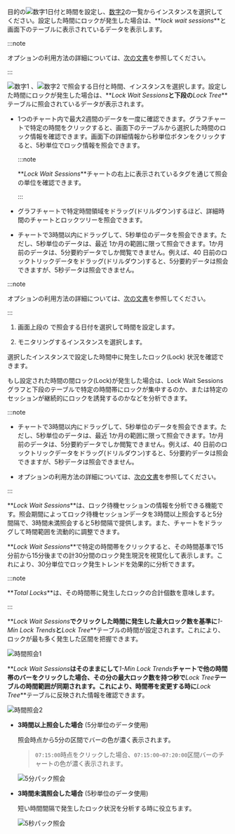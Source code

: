 <Title hashid="basicusage" level={props.level}>基本的な使い方</Title>

<Xclude product="mssql"><ProdImg img='db-locktress-basic.png' desc='Lock tree' /></Xclude>

<InDoc product="mssql"><ImgLang img="db-locktress-basic-mssql-v2.png" desc="Lock tree" /></InDoc>

<Xclude product='postgresql,mysql,altibase,mssql,mssql-v1,cubrid,tibero,db2'>

目的の![数字1](/img/number-01.png)日付と時間を設定し、[数字2](/img/number-02.png)の一覧からインスタンスを選択してください。設定した時間にロックが発生した場合は、**_lock wait sessions_**と画面下のテーブルに表示されているデータを表示します。

:::note

<Cmdname sid="time" className="uitext" />オプションの利用方法の詳細については、[次の文書](usage-ui#timeselector)を参照してください。

:::

</Xclude>

<InDoc product='postgresql,mysql,altibase,cubrid'>

![数字1](/img/number-01.png) <Cmdname sid="time" className="uitext" />、![数字2](/img/number-02.png) <Cmdname sid="instance" className="uitext" />で照会する日付と時間、インスタンスを選択します。設定した時間にロックが発生した場合は、**_Lock Wait Sessions_**と下段の**_Lock Tree_**テーブルに照会されているデータが表示されます。

- 1つのチャート内で最大2週間のデータを一度に確認できます。グラフチャートで特定の時間をクリックすると、画面下のテーブルから選択した時間のロック情報を確認できます。画面下の詳細情報から秒単位ボタンをクリックすると、5秒単位でロック情報を照会できます。

  :::note

  **_Lock Wait Sessions_**チャートの右上に表示されているタグを通じて照会の単位を確認できます。

  :::

- グラフチャートで特定時間領域をドラッグ(ドリルダウン)するほど、詳細時間のチャートとロックツリーを照会できます。

- チャートで3時間以内にドラッグして、5秒単位のデータを照会できます。ただし、5秒単位のデータは、最近 1か月の範囲に限って照会できます。1か月前のデータは、5分要約データでしか閲覧できません。例えば、40 日前のロックトリックデータをドラッグ(ドリルダウン)すると、5分要約データは照会できますが、5秒データは照会できません。

:::note

<Cmdname sid="time" className="uitext" />オプションの利用方法の詳細については、[次の文書](usage-ui#timeselector)を参照してください。

:::

</InDoc>

<InDoc product="mssql,mssql-v1,tibero,db2">

1. 画面上段の <Cmdname sid="time" className="uitext" />で照会する日付を選択して時間を設定します。

2. モニタリングするインスタンスを選択します。 

選択したインスタンスで設定した時間中に発生したロック(Lock) 状況を確認できます。

もし設定された時間の間ロック(Lock)が発生した場合は、<UI>Lock Wait Sessions</UI>グラフと下段のテーブルで特定の時間帯にロックが集中するのか、または特定のセッションが継続的にロックを誘発するのかなどを分析できます。

:::note

- チャートで3時間以内にドラッグして、5秒単位のデータを照会できます。ただし、5秒単位のデータは、最近 1か月の範囲に限って照会できます。1か月前のデータは、5分要約データでしか閲覧できません。例えば、40 日前のロックトリックデータをドラッグ(ドリルダウン)すると、5分要約データは照会できますが、5秒データは照会できません。

- <Cmdname sid="time" className="uitext" />オプションの利用方法の詳細については、[次の文書](usage-ui#timeselector)を参照してください。

:::

</InDoc>

<Title hashid="lockwaitsessions" level={props.level+1}><UI>Lock Wait Sessions</UI></Title>

**_Lock Wait Sessions_**は、ロック待機セッションの情報を分析できる機能です。照会期間によってロック待機セッションデータを3時間以上照会すると5分間隔で、3時間未満照会すると5秒間隔で提供します。また、チャートをドラッグして時間範囲を流動的に調整できます。

<Title hashid="1minlocktrend" level={props.level+1}><UI>1-Min Lock Trends</UI></Title>

**_Lock Wait Sessions_**で特定の時間帯をクリックすると、その時間基準で15分前から15分後までの計30分間のロック発生現況を視覚化して表示します。これにより、30分単位でロック発生トレンドを効果的に分析できます。 

:::note 

**_Total Locks_**は、その時間帯に発生したロックの合計個数を意味します。

:::

<Title hashid="selecttimelocktree" level={props.level+1}>時間照会</Title>

**_Lock Wait Sessions_**でクリックした時間に発生した最大ロック数を基準に**_1-Min Lock Trends_**と**_Lock Tree_**テーブルの時間が設定されます。これにより、ロックが最も多く発生した区間を把握できます。 

![時間照会1](/img/db-lock-tree-1-min-lock-trends2.png)

**_Lock Wait Sessions_**はそのままにして**_1-Min Lock Trends_**チャートで他の時間帯のバーをクリックした場合、その分の最大ロック数を持つ秒で**_Lock Tree_**テーブルの時間範囲が同期されます。これにより、時間帯を変更する時に**_Lock Tree_**テーブルに反映された情報を確認できます。

![時間照会2](/img/db-lock-tree-1-min-lock-trends3.png)

- **3時間以上照会した場合** (5分単位のデータ使用)

  照会時点から5分の区間でバーの色が濃く表示されます。 

  > `07:15:00`時点をクリックした場合、`07:15:00~07:20:00`区間バーのチャートの色が濃く表示されます。

  ![5分パック照会](/img/db-lock-tree-1-min-lock-trends-5min.png)

- **3時間未満照会した場合** (5秒単位のデータ使用)

  短い時間間隔で発生したロック状況を分析する時に役立ちます。 

  ![5秒パック照会](/img/db-lock-tree-1-min-lock-trends-5sec.png)
